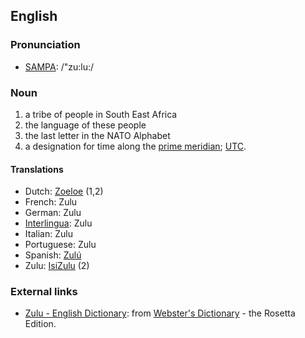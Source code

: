 ==English==
===Pronunciation===
*[[w:SAMPA|SAMPA]]: /"zu:lu:/

===Noun===

# a tribe of people in South East Africa
# the language of these people
# the last letter in the NATO Alphabet
# a designation for time along the [[prime meridian]]; [[UTC]].

====Translations====
*Dutch: [[Zoeloe]] (1,2)
*French: Zulu
*German: Zulu
*[[Interlingua]]: Zulu
*Italian: Zulu
*Portuguese: Zulu
*Spanish: [[Zulú]]
*Zulu: [[IsiZulu]] (2)

=== External links ===
*[http://www.websters-online-dictionary.org/definition/Zulu-english/ Zulu - English Dictionary]: from [http://www.websters-online-dictionary.org/ Webster's Dictionary] - the Rosetta Edition.